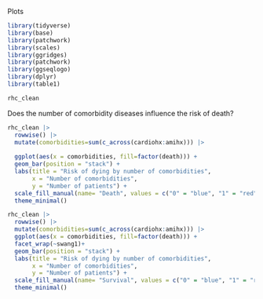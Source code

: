 Plots

```r
library(tidyverse)
library(base)
library(patchwork)
library(scales)
library(ggridges)
library(patchwork)
library(ggseqlogo)
library(dplyr)
library(table1)
```

```r
rhc_clean
```

Does the number of comorbidity diseases influence the risk of death?

```r
rhc_clean |>
  rowwise() |> 
  mutate(comorbidities=sum(c_across(cardiohx:amihx))) |> 
  
  ggplot(aes(x = comorbidities, fill=factor(death))) +
  geom_bar(position = "stack") +
  labs(title = "Risk of dying by number of comorbidities",
       x = "Number of comorbidities",
       y = "Number of patients") +
  scale_fill_manual(name= "Death", values = c("0" = "blue", "1" = "red")) +
  theme_minimal()
```

```r
rhc_clean |>
  rowwise() |> 
  mutate(comorbidities=sum(c_across(cardiohx:amihx))) |> 
  ggplot(aes(x = comorbidities, fill=factor(death))) +
  facet_wrap(~swang1)+
  geom_bar(position = "stack") +
  labs(title = "Risk of dying by number of comorbidities",
       x = "Number of comorbidities",
       y = "Number of patients") +
  scale_fill_manual(name= "Survival", values = c("0" = "blue", "1" = "red"), labels= c('Dead', 'Alive')) +
  theme_minimal()
```

```r

```
